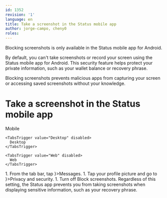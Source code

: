 ```yaml
---
id: 1352
revision: '1'
language: en
title: Take a screenshot in the Status mobile app
author: jorge-campo, cheny0
roles:
---
```


<Admonition type="info">
  Blocking screenshots is only available in the Status mobile app for Android.
</Admonition>

By default, you can't take screenshots or record your screen using the Status mobile app for Android. This security feature helps protect your private information, such as your wallet balance or recovery phrase.

<Admonition type="tip">
  Blocking screenshots prevents malicious apps from capturing your screen or accessing saved screenshots without your knowledge.
</Admonition>

# Take a screenshot in the Status mobile app

<Tabs defaultValue="Mobile">
  <TabsList size={32}>
    <TabsTrigger value="Mobile">
      Mobile
    </TabsTrigger>

    <TabsTrigger value="Desktop" disabled>
      Desktop
    </TabsTrigger>

    <TabsTrigger value="Web" disabled>
      Web
    </TabsTrigger>
  </TabsList>

  <TabsContent value="Mobile">
    1. From the tab bar, tap <ContextTag icon={<MessengerIcon />}>Messages</ContextTag>.
    1. Tap your profile picture and go to <ContextTag icon={<PrivacyIcon />}>Privacy and security</ContextTag>.
    1. Turn off <ContextTag>Block screenshots</ContextTag>.
  </TabsContent>
</Tabs>

<Admonition type="info">
  Regardless of this setting, the Status app prevents you from taking screenshots when displaying sensitive information, such as your recovery phrase.
</Admonition>
